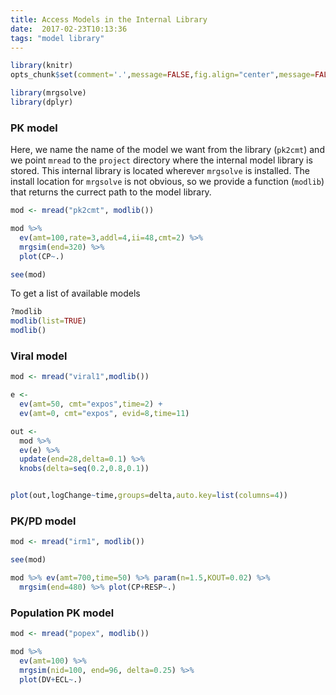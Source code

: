 ```yaml
---
title: Access Models in the Internal Library
date:  2017-02-23T10:13:36
tags: "model library"
---
```


```r
library(knitr)
opts_chunk$set(comment='.',message=FALSE,fig.align="center",message=FALSE,cache=TRUE, autodep=TRUE)
```


```r
library(mrgsolve)
library(dplyr)
```


### PK model

Here, we name the name of the model we want from the library (`pk2cmt`) and 
we point `mread` to the `project` directory where the internal model library is 
stored.  This internal library is located wherever `mrgsolve` is installed.  The install 
location for `mrgsolve` is not obvious, so we provide a function (`modlib`) that 
returns the currect path to the model library.


```r
mod <- mread("pk2cmt", modlib())

mod %>%
  ev(amt=100,rate=3,addl=4,ii=48,cmt=2) %>%
  mrgsim(end=320) %>% 
  plot(CP~.)

```



```r
see(mod)
```




To get a list of available models
```r
?modlib
modlib(list=TRUE)
modlib()
```



### Viral model
```r
mod <- mread("viral1",modlib())

e <- 
  ev(amt=50, cmt="expos",time=2) + 
  ev(amt=0, cmt="expos", evid=8,time=11)

out <- 
  mod %>%
  ev(e) %>%
  update(end=28,delta=0.1) %>%
  knobs(delta=seq(0.2,0.8,0.1))


plot(out,logChange~time,groups=delta,auto.key=list(columns=4))
```

### PK/PD model
```r
mod <- mread("irm1", modlib())

see(mod)

mod %>% ev(amt=700,time=50) %>% param(n=1.5,KOUT=0.02) %>%
  mrgsim(end=480) %>% plot(CP+RESP~.)
```


### Population PK model
```r
mod <- mread("popex", modlib())
```


```r

mod %>%
  ev(amt=100) %>% 
  mrgsim(nid=100, end=96, delta=0.25) %>%
  plot(DV+ECL~.)
```
